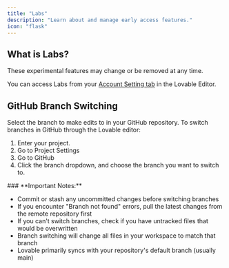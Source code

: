 ```yaml
---
title: "Labs"
description: "Learn about and manage early access features."
icon: "flask"
---
```


## What is Labs?

These experimental features may change or be removed at any time.

You can access Labs from your [Account Setting tab](https://lovable.dev/settings/account) in the Lovable Editor.

## **GitHub Branch Switching**

Select the branch to make edits to in your GitHub repository. To switch branches in GitHub through the Lovable editor:

1. Enter your project.
2. Go to Project Settings
3. Go to GitHub
4. Click the branch dropdown, and choose the branch you want to switch to.

<Warning>
  ### **Important Notes:**

  - Commit or stash any uncommitted changes before switching branches
  - If you encounter "Branch not found" errors, pull the latest changes from the remote repository first
  - If you can't switch branches, check if you have untracked files that would be overwritten
  - Branch switching will change all files in your workspace to match that branch
  - Lovable primarily syncs with your repository's default branch (usually main)
</Warning>
